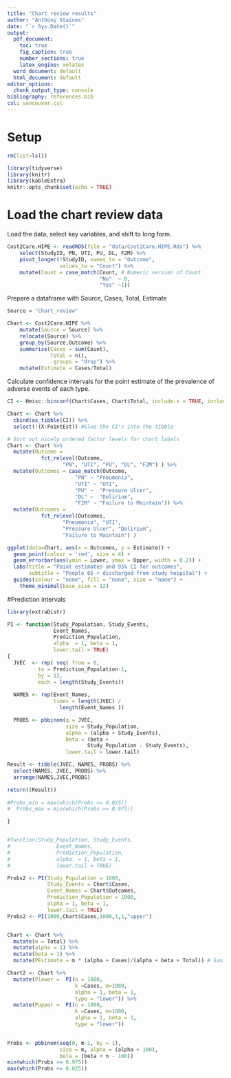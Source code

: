 ```yaml
---
title: "Chart review results"
author: "Anthony Staines"
date: "`r Sys.Date()`"
output:
  pdf_document: 
    toc: true
    fig_caption: true
    number_sections: true
    latex_engine: xelatex
  word_document: default
  html_document: default
editor_options:
  chunk_output_type: console
bibliography: references.bib
csl: vancouver.csl
---
```

# Setup

```r
rm(list=ls())

library(tidyverse)
library(knitr)
library(kableExtra)
knitr::opts_chunk$set(echo = TRUE)
```

# Load the chart review data

Load the data, select key variables, and shift to long form.

```r

Cost2Care.HIPE <- readRDS(file = "data/Cost2Care.HIPE.Rds") %>%
    select(StudyID, PN, UTI, PU, DL, F2M) %>%
    pivot_longer(!StudyID, names_to = "Outcome",
                 values_to = "Count") %>%
    mutate(Count = case_match(Count, # Numeric version of Count
                              "No"  ~ 0,
                              "Yes" ~1))

```

Prepare a dataframe with Source, Cases, Total, Estimate

```r
Source = "Chart_review"

Chart <- Cost2Care.HIPE %>%
    mutate(Source = Source) %>%
    relocate(Source) %>%
    group_by(Source,Outcome) %>%
    summarise(Cases = sum(Count),
              Total = n(),
              .groups = "drop") %>%
    mutate(Estimate = Cases/Total)
```

Calculate confidence intervals for the point estimate of the prevalence of adverse events of each type.

```r
CI <- Hmisc::binconf(Chart$Cases, Chart$Total, include.x = TRUE, include.n = TRUE) # Calculate default Wilson CI's - A. Agresti and B.A. Coull, Approximate is better than "exact" for interval estimation of binomial proportions, American Statistician, 52:119–126, 1998.

Chart <- Chart %>%
  cbind(as_tibble(CI)) %>%
  select(!(X:PointEst)) #Glue the CI's into the tibble

# Sort out nicely ordered factor levels for chart labels
Chart <- Chart %>%
  mutate(Outcome = 
           fct_relevel(Outcome,
                  "PN", "UTI", "PU", "DL", "F2M") ) %>%
  mutate(Outcomes = case_match(Outcome,
                      "PN" ~ "Pneumonia",
                      "UTI" ~ "UTI",
                      "PU" ~  "Pressure Ulcer",
                      "DL" ~  "Delirium",
                      "F2M" ~ "Failure to Maintain")) %>%
  mutate(Outcomes = 
           fct_relevel(Outcomes,
                  "Pneumonia", "UTI",
                  "Pressure Ulcer", "Delirium",
                  "Failure to Maintain") )
```

```r

ggplot(data=Chart, aes(x = Outcomes, y = Estimate)) +
  geom_point(colour = 'red', size = 4) +
  geom_errorbar(aes(ymin = Lower, ymax = Upper, width = 0.2)) +
  labs(title = "Point estimates and 95% CI for outcomes",
       subtitle = "People 65 + discharged from study hospital") +
  guides(colour = "none", fill = "none", size = "none") +
    theme_minimal(base_size = 12)

```

#Prediction intervals

```r
library(extraDistr)

PI <- function(Study_Population, Study_Events,
               Event_Names,
               Prediction_Population,
               alpha  = 1, beta = 1,
               lower.tail = TRUE)
{  
  JVEC  <- rep( seq( from = 0,
          to = Prediction_Population-1,
          by = 1),
          each = length(Study_Events))
  
  NAMES <- rep(Event_Names,
               times = length(JVEC) /
                 length(Event_Names ))

  PROBS <- pbbinom(q = JVEC,
                   size = Study_Population,
                   alpha = (alpha + Study_Events),
                   beta = (beta +
                          Study_Population - Study_Events),
                   lower.tail = lower.tail)

Result <- tibble(JVEC, NAMES, PROBS) %>%
  select(NAMES, JVEC, PROBS) %>%
  arrange(NAMES,JVEC,PROBS)

return((Result))
  
#Probs_min = max(which(Probs <= 0.025))
#  Probs_max = min(which(Probs >= 0.975))

}


#function(Study_Population, Study_Events,
#               Event_Names,
#               Prediction_Population,
#               alpha  = 1, beta = 1,
#               lower.tail = TRUE)

Probs2 <- PI(Study_Population = 1000,
             Study_Events = Chart$Cases,
             Event_Names = Chart$Outcomes,
             Prediction_Population = 1000,
             alpha = 1, beta = 1,
             lower.tail = TRUE)
Probs2 <- PI(1000,Chart$Cases,1000,1,1,"upper")


Chart <- Chart %>%
  mutate(m = Total) %>%
  mutate(alpha = 1) %>%
  mutate(beta = 1) %>%
  mutate(PEstimate = m * (alpha + Cases)/(alpha + beta + Total)) # Sanity check - very very close to frequentist estimate as expected

Chart2 <- Chart %>%
  mutate(Plower =  PI(n = 1000,
                      k =Cases, m=1000,
                      alpha = 1, beta = 1,
                      type = "lower")) %>%
  mutate(Pupper =  PI(n = 1000,
                      k =Cases, m=1000,
                      alpha = 1, beta = 1,
                      type = "lower")) 
  

Probs <- pbbinom(seq(0, m-1, by = 1),
                 size = m, alpha = (alpha + 100),
                 beta = (beta + n - 100))
min(which(Probs >= 0.975))
max(which(Probs <= 0.025))

```
